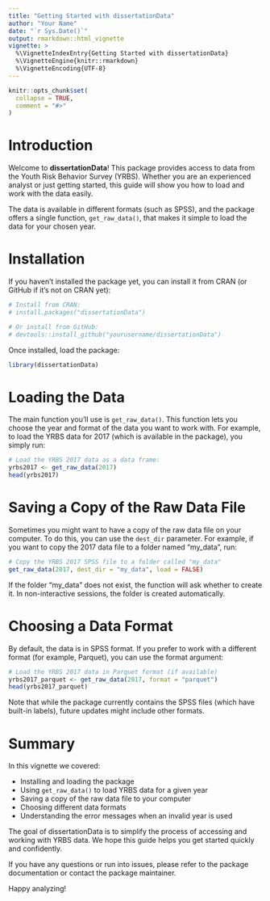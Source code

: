 ```yaml
---
title: "Getting Started with dissertationData"
author: "Your Name"
date: "`r Sys.Date()`"
output: rmarkdown::html_vignette
vignette: >
  %\VignetteIndexEntry{Getting Started with dissertationData}
  %\VignetteEngine{knitr::rmarkdown}
  %\VignetteEncoding{UTF-8}
---
```


```r
knitr::opts_chunk$set(
  collapse = TRUE,
  comment = "#>"
)
```

# Introduction

Welcome to **dissertationData**! This package provides access to data from the Youth Risk Behavior Survey (YRBS). Whether you are an experienced analyst or just getting started, this guide will show you how to load and work with the data easily.

The data is available in different formats (such as SPSS), and the package offers a single function, `get_raw_data()`, that makes it simple to load the data for your chosen year.

# Installation

If you haven't installed the package yet, you can install it from CRAN (or GitHub if it's not on CRAN yet):

```r
# Install from CRAN:
# install.packages("dissertationData")

# Or install from GitHub:
# devtools::install_github("yourusername/dissertationData")
```

Once installed, load the package:

```r
library(dissertationData)
```

# Loading the Data

The main function you'll use is `get_raw_data()`. This function lets you choose the year and format of the data you want to work with. For example, to load the YRBS data for 2017 (which is available in the package), you simply run:

```r
# Load the YRBS 2017 data as a data frame:
yrbs2017 <- get_raw_data(2017)
head(yrbs2017)
```

# Saving a Copy of the Raw Data File

Sometimes you might want to have a copy of the raw data file on your computer. To do this, you can use the `dest_dir` parameter. For example, if you want to copy the 2017 data file to a folder named "my_data", run:

```r
# Copy the YRBS 2017 SPSS file to a folder called "my_data"
get_raw_data(2017, dest_dir = "my_data", load = FALSE)
```

If the folder "my_data" does not exist, the function will ask whether to create it. In non-interactive sessions, the folder is created automatically.

# Choosing a Data Format

By default, the data is in SPSS format. If you prefer to work with a different format (for example, Parquet), you can use the format argument:

```r
# Load the YRBS 2017 data in Parquet format (if available)
yrbs2017_parquet <- get_raw_data(2017, format = "parquet")
head(yrbs2017_parquet)
```

Note that while the package currently contains the SPSS files (which have built-in labels), future updates might include other formats.

# Summary

In this vignette we covered:

* Installing and loading the package
* Using `get_raw_data()` to load YRBS data for a given year
* Saving a copy of the raw data file to your computer
* Choosing different data formats
* Understanding the error messages when an invalid year is used

The goal of dissertationData is to simplify the process of accessing and working with YRBS data. We hope this guide helps you get started quickly and confidently.

If you have any questions or run into issues, please refer to the package documentation or contact the package maintainer.

Happy analyzing!